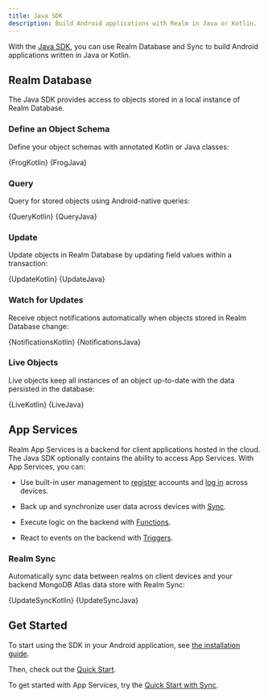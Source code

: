 ```yaml
---
title: Java SDK
description: Build Android applications with Realm in Java or Kotlin.
---
```


With the [Java SDK](https://github.com/realm/realm-java), you can use
Realm Database and Sync to build Android applications written in Java or
Kotlin.

## Realm Database

The Java SDK provides access to objects stored in a local
instance of Realm Database.

### Define an Object Schema

Define your object schemas with annotated Kotlin or Java classes:

<Tabs groupId="java-sdk-languages">
    <TabItem value="kotlin" label="Kotlin">
        <CodeBlock language="kotlin">{FrogKotlin}</CodeBlock>
    </TabItem>
    <TabItem value="java" label="Java">
        <CodeBlock language="java">{FrogJava}</CodeBlock>
    </TabItem>
</Tabs>

### Query

Query for stored objects using Android-native queries:

<Tabs groupId="java-sdk-languages">
    <TabItem value="kotlin" label="Kotlin">
        <CodeBlock language="kotlin">{QueryKotlin}</CodeBlock>
    </TabItem>
    <TabItem value="java" label="Java">
        <CodeBlock language="java">{QueryJava}</CodeBlock>
    </TabItem>
</Tabs>


### Update

Update objects in Realm Database by updating field values within a
transaction:

<Tabs groupId="java-sdk-languages">
    <TabItem value="kotlin" label="Kotlin">
        <CodeBlock language="kotlin">{UpdateKotlin}</CodeBlock>
    </TabItem>
    <TabItem value="java" label="Java">
        <CodeBlock language="java">{UpdateJava}</CodeBlock>
    </TabItem>
</Tabs>


### Watch for Updates

Receive object notifications automatically when objects stored in
Realm Database change:

<Tabs groupId="java-sdk-languages">
    <TabItem value="kotlin" label="Kotlin">
        <CodeBlock language="kotlin">{NotificationsKotlin}</CodeBlock>
    </TabItem>
    <TabItem value="java" label="Java">
        <CodeBlock language="java">{NotificationsJava}</CodeBlock>
    </TabItem>
</Tabs>

### Live Objects

Live objects keep all instances of an object up-to-date with the data
persisted in the database:

<Tabs groupId="java-sdk-languages">
    <TabItem value="kotlin" label="Kotlin">
        <CodeBlock language="kotlin">{LiveKotlin}</CodeBlock>
    </TabItem>
    <TabItem value="java" label="Java">
        <CodeBlock language="java">{LiveJava}</CodeBlock>
    </TabItem>
</Tabs>

## App Services

Realm App Services is a backend for client applications hosted
in the cloud. The Java SDK optionally contains the ability
to access App Services. With App Services, you can:

- Use built-in user management to [register](TODO)
  accounts and [log in](TODO)
  across devices.

- Back up and synchronize user data across devices with [Sync](TODO).

- Execute logic on the backend with [Functions](TODO).

- React to events on the backend with [Triggers](TODO).


### Realm Sync

Automatically sync data between realms on client devices and your backend
MongoDB Atlas data store with Realm Sync:

<Tabs groupId="java-sdk-languages">
    <TabItem value="kotlin" label="Kotlin">
        <CodeBlock language="kotlin">{UpdateSyncKotlin}</CodeBlock>
    </TabItem>
    <TabItem value="java" label="Java">
        <CodeBlock language="java">{UpdateSyncJava}</CodeBlock>
    </TabItem>
</Tabs>


## Get Started

To start using the SDK in your Android application, see [the installation guide](TODO).

Then, check out the [Quick Start](TODO).

To get started with App Services, try the [Quick Start with Sync](TODO).

